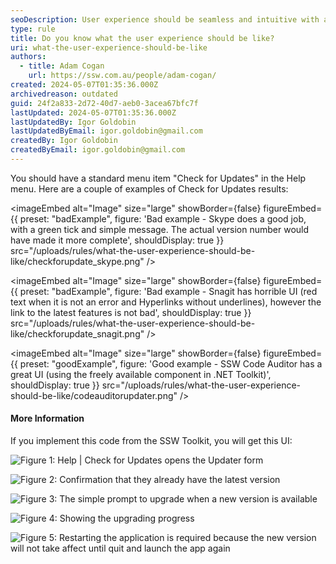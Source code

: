 ```yaml
---
seoDescription: User experience should be seamless and intuitive with a standard "Check for Updates" menu option offering clear results.
type: rule
title: Do you know what the user experience should be like?
uri: what-the-user-experience-should-be-like
authors:
  - title: Adam Cogan
    url: https://ssw.com.au/people/adam-cogan/
created: 2024-05-07T01:35:36.000Z
archivedreason: outdated
guid: 24f2a833-2d72-40d7-aeb0-3acea67bfc7f
lastUpdated: 2024-05-07T01:35:36.000Z
lastUpdatedBy: Igor Goldobin
lastUpdatedByEmail: igor.goldobin@gmail.com
createdBy: Igor Goldobin
createdByEmail: igor.goldobin@gmail.com
---
```


You should have a standard menu item "Check for Updates" in the Help menu.
Here are a couple of examples of Check for Updates results:

<imageEmbed
  alt="Image"
  size="large"
  showBorder={false}
  figureEmbed={{
    preset: "badExample",
    figure: 'Bad example - Skype does a good job, with a green tick and simple message. The actual version number would have made it more complete',
    shouldDisplay: true
  }}
  src="/uploads/rules/what-the-user-experience-should-be-like/checkforupdate_skype.png"
/>

<imageEmbed
  alt="Image"
  size="large"
  showBorder={false}
  figureEmbed={{
    preset: "badExample",
    figure: 'Bad example - Snagit has horrible UI (red text when it is not an error and Hyperlinks without underlines), however the link to the latest features is not bad',
    shouldDisplay: true
  }}
  src="/uploads/rules/what-the-user-experience-should-be-like/checkforupdate_snagit.png"
/>

<imageEmbed
  alt="Image"
  size="large"
  showBorder={false}
  figureEmbed={{
    preset: "goodExample",
    figure: 'Good example - SSW Code Auditor has a great UI (using the freely available component in .NET Toolkit)',
    shouldDisplay: true
  }}
  src="/uploads/rules/what-the-user-experience-should-be-like/codeauditorupdater.png"
/>

#### More Information

If you implement this code from the SSW Toolkit, you will get this UI:

![Figure 1: Help | Check for Updates opens the Updater form](diagnosticsupdater01.jpg)

![Figure 2: Confirmation that they already have the latest version](diagnosticsupdater02.jpg)

![Figure 3: The simple prompt to upgrade when a new version is available](diagnosticsupdater03.jpg)

![Figure 4: Showing the upgrading progress](diagnosticsupdater04.jpg)

![Figure 5: Restarting the application is required because the new version will not take affect until quit and launch the app again](diagnosticsupdater05.jpg)
